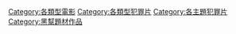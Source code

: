 {{catmore}}

[[Category:各類型電影|Category:各類型電影]]
[[Category:各類型犯罪片|Category:各類型犯罪片]]
[[Category:各主題犯罪片|Category:各主題犯罪片]]
[[Category:黑幫題材作品|Category:黑幫題材作品]]